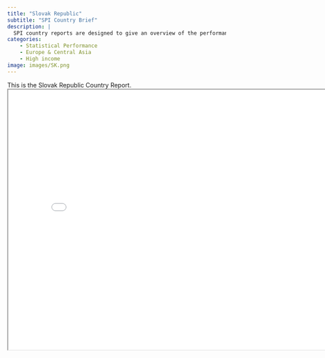 ```yaml
---
title: "Slovak Republic"
subtitle: "SPI Country Brief"
description: |
  SPI country reports are designed to give an overview of the performance of Slovak Republic.
categories:
    - Statistical Performance
    - Europe & Central Asia
    - High income
image: images/SK.png
---
```


This is the Slovak Republic Country Report.
<iframe src="charts/Slovak Republic_chart.html" width="800" height="600"></iframe>

